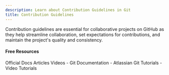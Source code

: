 ```yaml
---
description: Learn about Contribution Guidelines in Git
title: Contribution Guidelines
---
```


Contribution guidelines are essential for collaborative projects on GitHub as they help streamline collaboration, set expectations for contributions, and maintain the project's quality and consistency.

#### Free Resources

<Tabs defaultValue="official">
<TabsList>
<TabsTrigger value="official">Official Docs</TabsTrigger>
<TabsTrigger value="article">Articles</TabsTrigger>
<TabsTrigger value="video">Videos</TabsTrigger>
</TabsList>

<TabsContent value="official">
- <Link href="https://git-scm.com/docs">Git Documentation</Link>
</TabsContent>
<TabsContent value="article">
- <Link href="https://www.atlassian.com/git/tutorials">Atlassian Git Tutorials</Link>
</TabsContent>
<TabsContent value="video">
- <Link href="https://www.youtube.com/results?search_query=git+contribution-guidelines+tutorial">Video Tutorials</Link>
</TabsContent>
</Tabs>

<Outlet path="5-github/basics/contribution-guidelines" />
